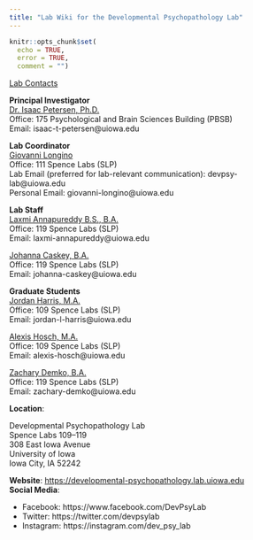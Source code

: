 ```yaml
---
title: "Lab Wiki for the Developmental Psychopathology Lab"
---
```


```r
knitr::opts_chunk$set(
  echo = TRUE,
  error = TRUE,
  comment = "")
```

<u>Lab Contacts</u>

**Principal Investigator**\
[Dr. Isaac Petersen, Ph.D.](https://psychology.uiowa.edu/people/isaac-petersen)\
Office: 175 Psychological and Brain Sciences Building (PBSB)\
Email: isaac-t-petersen@uiowa.edu

**Lab Coordinator**\
[Giovanni Longino](https://developmental-psychopathology.lab.uiowa.edu/people/giovanni-longino-0)\
Office: 111 Spence Labs (SLP)\
Lab Email (preferred for lab-relevant communication): devpsy-lab@uiowa.edu\
Personal Email: giovanni-longino@uiowa.edu

**Lab Staff**\
[Laxmi Annapureddy B.S., B.A.](https://developmental-psychopathology.lab.uiowa.edu/people/laxmi-annapureddy)\
Office: 119 Spence Labs (SLP)\
Email: laxmi-annapureddy@uiowa.edu

[Johanna Caskey, B.A.](https://developmental-psychopathology.lab.uiowa.edu/people/johanna-caskey)\
Office: 119 Spence Labs (SLP)\
Email: johanna-caskey@uiowa.edu

**Graduate Students**\
[Jordan Harris, M.A.](https://developmental-psychopathology.lab.uiowa.edu/people/jordan-harris)\
Office: 109 Spence Labs (SLP)\
Email: jordan-l-harris@uiowa.edu

[Alexis Hosch, M.A.](https://developmental-psychopathology.lab.uiowa.edu/people/alexis-hosch)\
Office: 109 Spence Labs (SLP)\
Email: alexis-hosch@uiowa.edu

[Zachary Demko, B.A.](https://developmental-psychopathology.lab.uiowa.edu/people/zachary-demko)\
Office: 119 Spence Labs (SLP)\
Email: zachary-demko@uiowa.edu

**Location**:

Developmental Psychopathology Lab\
Spence Labs 109–119\
308 East Iowa Avenue\
University of Iowa\
Iowa City, IA 52242

**Website**: [https://developmental-psychopathology.lab.uiowa.edu](https://developmental-psychopathology.lab.uiowa.edu)\
**Social Media**:

- Facebook: https://www.facebook.com/DevPsyLab
- Twitter: https://twitter.com/devpsylab
- Instagram: https://instagram.com/dev_psy_lab
